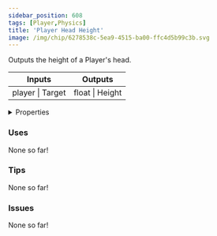 ```yaml
---
sidebar_position: 608
tags: [Player,Physics]
title: 'Player Head Height'
image: /img/chip/6278538c-5ea9-4515-ba00-ffc4d5b99c3b.svg
---
```


Outputs the height of a Player's head.



<IChip uuid="6278538c-5ea9-4515-ba00-ffc4d5b99c3b"/>

<table><thead><tr><th>Inputs</th><th>Outputs</th></tr></thead><tbody><tr><td>player | Target</td><td>float | Height</td></tr></tbody></table>

<details>
  <summary>Properties</summary>
  <div>
    <div>
    <table>
      <tbody>
        <tr>
          <td>Is beta required?</td>
          <td>No</td>
        </tr>
        <tr>
          <td>Is chip a trolling risk?</td>
          <td>No</td>
        </tr>
        <tr>
          <td>Is chip a role assignment risk?</td>
          <td>No</td>
        </tr>
        <tr>
          <td>Chip UUID</td>
          <td>6278538c-5ea9-4515-ba00-ffc4d5b99c3b</td>
        </tr>
        <tr>
          <td>Room availability</td>
          <td>Available everywhere</td>
        </tr>
      </tbody>
    </table>
    </div>
  </div>
</details>

### Uses

None so far!

### Tips

None so far!

### Issues

None so far!